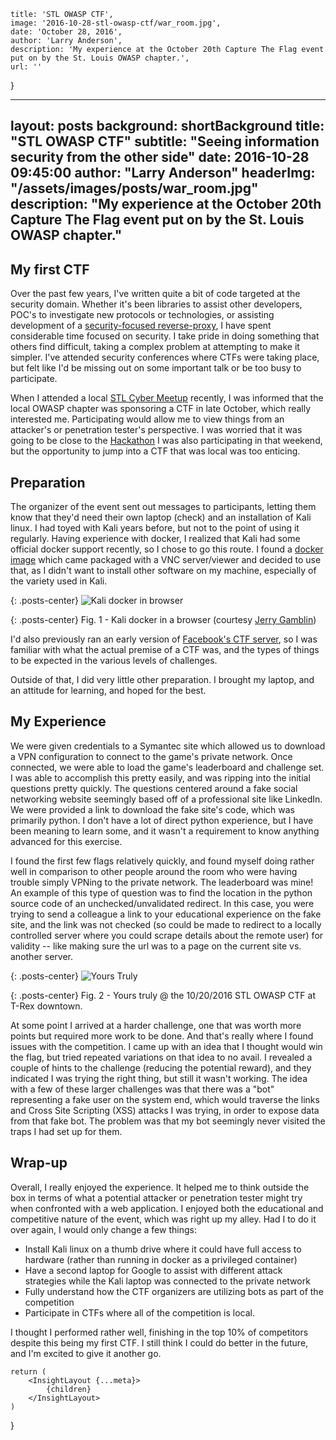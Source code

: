 
    title: 'STL OWASP CTF',
    image: '2016-10-28-stl-owasp-ctf/war_room.jpg',
    date: 'October 28, 2016',
    author: 'Larry Anderson',
    description: 'My experience at the October 20th Capture The Flag event put on by the St. Louis OWASP chapter.',
    url: ''
}

---
layout:      posts
background:  shortBackground
title:       "STL OWASP CTF"
subtitle:    "Seeing information security from the other side"
date:        2016-10-28 09:45:00
author:      "Larry Anderson"
headerImg:  "/assets/images/posts/war_room.jpg"
description: "My experience at the October 20th Capture The Flag event put on by the St. Louis OWASP chapter."
---

## My first CTF

Over the past few years, I've written quite a bit of code targeted at the security domain. Whether it's been libraries to assist other developers, POC's to investigate new protocols or technologies, or assisting development of a [security-focused reverse-proxy](https://github.com/ocelotconsulting/ocelot), I have spent considerable time focused on security. I take pride in doing something that others find difficult, taking a complex problem at attempting to make it simpler. I've attended security conferences where CTFs were taking place, but felt like I'd be missing out on some important talk or be too busy to participate.

When I attended a local [STL Cyber Meetup](https://www.meetup.com/STL-CYBER-Meetup/) recently, I was informed that the local OWASP chapter was sponsoring a CTF in late October, which really interested me. Participating would allow me to view things from an attacker's or penetration tester's perspective. I was worried that it was going to be close to the [Hackathon](https://globalhack.org/globalhack-vi/) I was also participating in that weekend, but the opportunity to jump into a CTF that was local was too enticing.

## Preparation

The organizer of the event sent out messages to participants, letting them know that they'd need their own laptop (check) and an installation of Kali linux. I had toyed with Kali years before, but not to the point of using it regularly. Having experience with docker, I realized that Kali had some official docker support recently, so I chose to go this route. I found a [docker image](https://hub.docker.com/r/jgamblin/kalibrowser-lxde/) which came packaged with a VNC server/viewer and decided to use that, as I didn't want to install other software on my machine, especially of the variety used in Kali.

{: .posts-center}
![Kali docker in browser](/assets/images/posts/2016-10-28-stl-owasp-ctf/kali-browser.png)

{: .posts-center}
Fig. 1 - Kali docker in a browser (courtesy [Jerry Gamblin](http://jerrygamblin.com/))

I'd also previously ran an early version of [Facebook's CTF server](https://github.com/facebook/fbctf), so I was familiar with what the actual premise of a CTF was, and the types of things to be expected in the various levels of challenges.

Outside of that, I did very little other preparation. I brought my laptop, and an attitude for learning, and hoped for the best.

## My Experience

We were given credentials to a Symantec site which allowed us to download a VPN configuration to connect to the game's private network. Once connected, we were able to load the game's leaderboard and challenge set. I was able to accomplish this pretty easily, and was ripping into the initial questions pretty quickly. The questions centered around a fake social networking website seemingly based off of a professional site like LinkedIn. We were provided a link to download the fake site's code, which was primarily python. I don't have a lot of direct python experience, but I have been meaning to learn some, and it wasn't a requirement to know anything advanced for this exercise.

I found the first few flags relatively quickly, and found myself doing rather well in comparison to other people around the room who were having trouble simply VPNing to the private network. The leaderboard was mine! An example of this type of question was to find the location in the python source code of an unchecked/unvalidated redirect. In this case, you were trying to send a colleague a link to your educational experience on the fake site, and the link was not checked (so could be made to redirect to a locally controlled server where you could scrape details about the remote user) for validity -- like making sure the url was to a page on the current site vs. another server.

{: .posts-center}
![Yours Truly](/assets/images/posts/2016-10-28-stl-owasp-ctf/yours_truly.jpeg)

{: .posts-center}
Fig. 2 - Yours truly @ the 10/20/2016 STL OWASP CTF at T-Rex downtown.

At some point I arrived at a harder challenge, one that was worth more points but required more work to be done. And that's really where I found issues with the competition. I came up with an idea that I thought would win the flag, but tried repeated variations on that idea to no avail. I revealed a couple of hints to the challenge (reducing the potential reward), and they indicated I was trying the right thing, but still it wasn't working. The idea with a few of these larger challenges was that there was a "bot" representing a fake user on the system end, which would traverse the links and Cross Site Scripting (XSS) attacks I was trying, in order to expose data from that fake bot. The problem was that my bot seemingly never visited the traps I had set up for them.

## Wrap-up

Overall, I really enjoyed the experience. It helped me to think outside the box in terms of what a potential attacker or penetration tester might try when confronted with a web application. I enjoyed both the educational and competitive nature of the event, which was right up my alley. Had I to do it over again, I would only change a few things:

* Install Kali linux on a thumb drive where it could have full access to hardware (rather than running in docker as a privileged container)
* Have a second laptop for Google to assist with different attack strategies while the Kali laptop was connected to the private network
* Fully understand how the CTF organizers are utilizing bots as part of the competition
* Participate in CTFs where all of the competition is local.  

I thought I performed rather well, finishing in the top 10% of competitors despite this being my first CTF. I still think I could do better in the future, and I'm excited to give it another go.

    return (
        <InsightLayout {...meta}>
            {children}
        </InsightLayout>
    )
}
